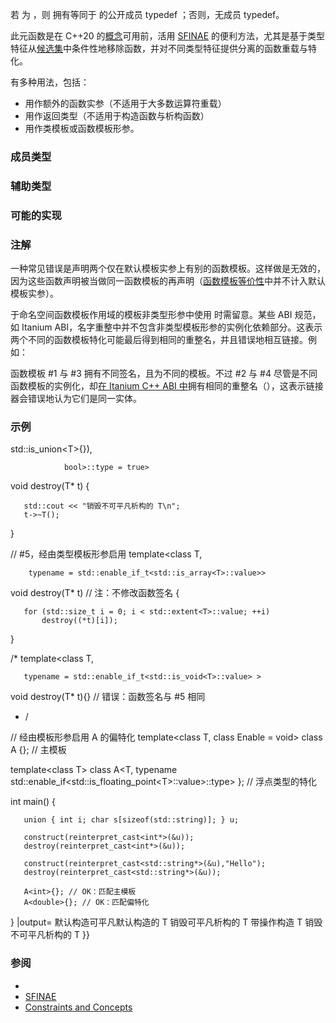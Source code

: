 {{cpp/title|enable_if}}
{{cpp/meta/navbar}}
{{ddcl|header=type_traits|since=c++11|1=
template&lt; bool B, class T = void &gt;
struct enable_if;
}}

若 {{tt|B}} 为 {{c|true}}，则 {{tt|std::enable_if}} 拥有等同于 {{tt|T}} 的公开成员 typedef {{tt|type}}；否则，无成员 typedef。

此元函数是在 C++20 的[[cpp/language/constraints|概念]]可用前，活用 [[cpp/language/sfinae|SFINAE]] 的便利方法，尤其是基于类型特征从[[cpp/language/overload_resolution|候选集]]中条件性地移除函数，并对不同类型特征提供分离的函数重载与特化。

{{tt|std::enable_if}} 有多种用法，包括：
* 用作额外的函数实参（不适用于大多数运算符重载）
* 用作返回类型（不适用于构造函数与析构函数）
* 用作类模板或函数模板形参。

{{cpp/types/nospec}}

===成员类型===
{{dsc begin}}
{{dsc hitem|类型|定义}}
{{dsc|{{tt|type}}|为 {{tt|T}} 或无此成员，取决于 {{tt|B}} 的值}}
{{dsc end}}

===辅助类型===
{{ddcl|since=c++14|1=
template&lt; bool B, class T = void &gt;
using enable_if_t = typename enable_if&lt;B,T&gt;::type;
}}

===可能的实现===
{{eq fun
|1=
template&lt;bool B, class T = void&gt;
struct enable_if {};

template&lt;class T&gt;
struct enable_if&lt;true, T&gt; { typedef T type; };
}}

===注解===
一种常见错误是声明两个仅在默认模板实参上有别的函数模板。这样做是无效的，因为这些函数声明被当做同一函数模板的再声明（[[cpp/language/function_template#函数模板重载|函数模板等价性]]中并不计入默认模板实参）。

{{source|1=
/* 错误 */

struct T
{
    enum { int_t, float_t } type;

    template&lt;typename Integer,
             typename = std::enable_if_t&lt;std::is_integral&lt;Integer&gt;::value&gt;&gt;
    T(Integer) : type(int_t) {}

    template&lt;typename Floating,
             typename = std::enable_if_t&lt;std::is_floating_point&lt;Floating&gt;::value&gt;&gt;
    T(Floating) : type(float_t) {} // 错误：被当做重复定义
};

/* 正确 */

struct T
{
    enum { int_t, float_t } type;

    template&lt;typename Integer,
             std::enable_if_t&lt;std::is_integral&lt;Integer&gt;::value, bool&gt; = true&gt;
    T(Integer) : type(int_t) {}

    template&lt;typename Floating,
             std::enable_if_t&lt;std::is_floating_point&lt;Floating&gt;::value, bool&gt; = true&gt;
    T(Floating) : type(float_t) {} // OK
};
}}

于命名空间函数模板作用域的模板非类型形参中使用 {{tt|enable_if}} 时需留意。某些 ABI 规范，如 Itanium ABI，名字重整中并不包含非类型模板形参的实例化依赖部分。这表示两个不同的函数模板特化可能最后得到相同的重整名，并且错误地相互链接。例如：

{{source |1=
// 第一个翻译单元

struct X
{
    enum { value1 = true, value2 = true };
};

template&lt;class T, std::enable_if_t&lt;T::value1, int&gt; = 0&gt;
void func() {} // #1

template void func&lt;X&gt;(); // #2

// 第二个翻译单元

struct X
{
    enum { value1 = true, value2 = true };
};

template&lt;class T, std::enable_if_t&lt;T::value2, int&gt; = 0&gt;
void func() {} // #3

template void func&lt;X&gt;(); //#4
}}

函数模板 #1 与 #3 拥有不同签名，且为不同的模板。不过 #2 与 #4 尽管是不同函数模板的实例化，却[https://github.com/itanium-cxx-abi/cxx-abi/issues/20 在 Itanium C++ ABI 中]拥有相同的重整名（{{tt|_Z4funcI1XLi0EEvv}}），这表示链接器会错误地认为它们是同一实体。

===示例===
{{example
|code=
#include &lt;iostream&gt;
#include &lt;new&gt;
#include &lt;string&gt;
#include &lt;type_traits&gt;

namespace detail
{ 
    void* voidify(const volatile void* ptr) noexcept { return const_cast&lt;void*&gt;(ptr); } 
}

// #1，经由返回类型启用
template&lt;class T&gt;
typename std::enable_if&lt;std::is_trivially_default_constructible&lt;T&gt;::value&gt;::type 
    construct(T*) 
{
    std::cout &lt;&lt; "默认构造可平凡默认构造的 T\n";
}

// 同上
template&lt;class T&gt;
typename std::enable_if&lt;!std::is_trivially_default_constructible&lt;T&gt;::value&gt;::type 
    construct(T* p) 
{
    std::cout &lt;&lt; "默认构造不可平凡默认构造的 T\n";
    ::new(detail::voidify(p)) T;
}

// #2
template&lt;class T, class... Args&gt;
std::enable_if_t&lt;std::is_constructible&lt;T, Args&amp;&amp;...&gt;::value&gt; // 使用辅助类型
    construct(T* p, Args&amp;&amp;... args) 
{
    std::cout &lt;&lt; "带操作构造 T\n";
    ::new(detail::voidify(p)) T(static_cast&lt;Args&amp;&amp;&gt;(args)...);
}

// #3，经由形参启用
template&lt;class T&gt;
void destroy(
    T*, 
    typename std::enable_if&lt;
        std::is_trivially_destructible&lt;T&gt;::value
    &gt;::type* = 0)
{
    std::cout &lt;&lt; "销毁可平凡析构的 T\n";
}

// #4，经由非类型模板形参启用
template&lt;class T,
         typename std::enable_if&lt;
             !std::is_trivially_destructible&lt;T&gt;{} &amp;&amp;
             (std::is_class&lt;T&gt;{} {{!!}} std::is_union&lt;T&gt;{}),
             bool&gt;::type = true&gt;
void destroy(T* t)
{
    std::cout &lt;&lt; "销毁不可平凡析构的 T\n";
    t-&gt;~T();
}

// #5，经由类型模板形参启用
template&lt;class T,
	 typename = std::enable_if_t&lt;std::is_array&lt;T&gt;::value&gt;&gt;
void destroy(T* t) // 注：不修改函数签名
{
    for (std::size_t i = 0; i &lt; std::extent&lt;T&gt;::value; ++i)
        destroy((*t)[i]);
}

/*
template&lt;class T,
	typename = std::enable_if_t&lt;std::is_void&lt;T&gt;::value&gt; &gt;
void destroy(T* t){} // 错误：函数签名与 #5 相同
*/

// 经由模板形参启用 A 的偏特化
template&lt;class T, class Enable = void&gt;
class A {}; // 主模板

template&lt;class T&gt;
class A&lt;T, typename std::enable_if&lt;std::is_floating_point&lt;T&gt;::value&gt;::type&gt;
}; // 浮点类型的特化

int main()
{
    union { int i; char s[sizeof(std::string)]; } u;

    construct(reinterpret_cast&lt;int*&gt;(&amp;u));
    destroy(reinterpret_cast&lt;int*&gt;(&amp;u));

    construct(reinterpret_cast&lt;std::string*&gt;(&amp;u),"Hello");
    destroy(reinterpret_cast&lt;std::string*&gt;(&amp;u));

    A&lt;int&gt;{}; // OK：匹配主模板
    A&lt;double&gt;{}; // OK：匹配偏特化
}
|output=
默认构造可平凡默认构造的 T
销毁可平凡析构的 T
带操作构造 T
销毁不可平凡析构的 T
}}

===参阅===
{{dsc begin}}
{{dsc inc|cpp/types/dsc void_t}}
{{dsc end}}
* {{ltt|cpp/language/static_assert}}
* [[cpp/language/sfinae|SFINAE]]
* [[cpp/language/constraints|Constraints and Concepts]]

{{langlinks|de|en|es|fr|it|ja|pt|ru}}
